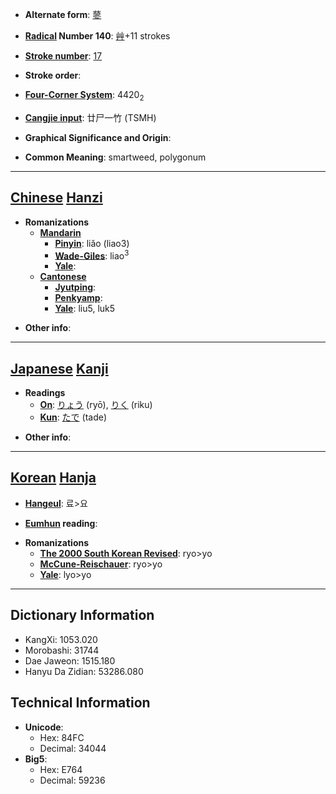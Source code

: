 * '''Alternate form''': [[蓼]]

* '''[[Wiktionary:Chinese radical index| Radical]] Number 140''': [[Wiktionary:Chinese radical index 艸|艸]]+11 strokes

* '''[[Wiktionary:Chinese total strokes index|Stroke number]]''': [[Wiktionary:Chinese total strokes index 17|17]]

* '''Stroke order''': 

* '''[[Wiktionary:Chinese four corner index|Four-Corner System]]''': 4420<sub>2</sub>

* '''[[Wiktionary:Chinese Cangjie index|Cangjie input]]''': 廿尸一竹 (TSMH)

* '''Graphical Significance and Origin''': 

* '''Common Meaning''': smartweed, polygonum

----

== [[Chinese]] [[Hanzi]] ==

* '''Romanizations'''
** '''[[Mandarin]]'''
*** '''[[Pinyin]]''': liǎo (liao3)
*** '''[[Wade-Giles]]''': liao<sup>3</sup>
*** '''[[Yale]]''': 
** '''[[Cantonese]]'''
*** '''[[Jyutping]]''':
*** '''[[Penkyamp]]''': 
*** '''[[Yale]]''': liu5, luk5

* '''Other info''': 

----

== [[Japanese]] [[Kanji]] ==

* '''Readings'''
** '''[[On]]''': [[りょう]] (ryō), [[りく]] (riku)
** '''[[Kun]]''': [[たで]] (tade)

* '''Other info''':  

----

== [[Korean]] [[Hanja]] ==

* '''[[Hangeul]]''': 료>요

* '''[[Eumhun]] reading''': 

* '''Romanizations'''
** '''[[The 2000 South Korean Revised Romanization|The 2000 South Korean Revised]]''': ryo>yo
** '''[[McCune-Reischauer]]''': ryo>yo
** '''[[Yale]]''': lyo>yo

----

== Dictionary Information ==

* KangXi: 1053.020
* Morobashi: 31744
* Dae Jaweon: 1515.180
* Hanyu Da Zidian: 53286.080

== Technical Information ==

* '''Unicode''':
** Hex: 84FC
** Decimal: 34044
* '''Big5''':
** Hex: E764
** Decimal: 59236